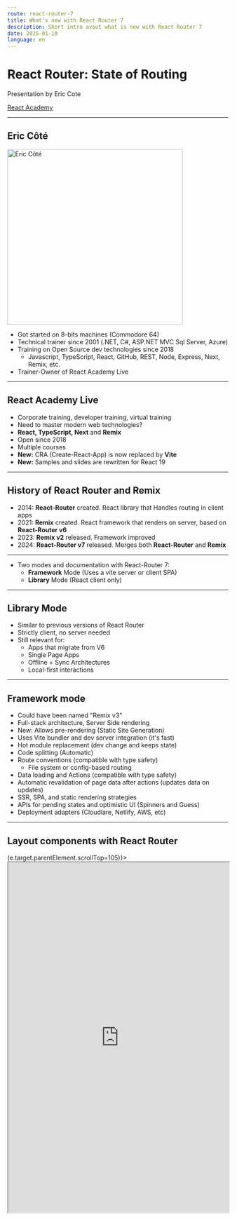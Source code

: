 ```yaml
---
route: react-router-7
title: What's new with React Router 7
description: Short intro avout what is new with React Router 7
date: 2025-01-10
language: en
---
```


# React Router: State of Routing

Presentation by Eric Cote

[React Academy](https://www.reactAcademy.live/)

---

## Eric Côté

<img
  src='https://www.reactacademy.live/static/20616643d8afc491bd4c1817ae69db63/5a6cd/Eric_Cote.webp'
  alt='Eric Côté'
  title='Eric Côté'
  width='400px'
/>

- Got started on 8-bits machines (Commodore 64)
- Technical trainer since 2001 (.NET, C#, ASP.NET MVC Sql Server, Azure)
- Training on Open Source dev technologies since 2018
  - Javascript, TypeScript, React, GitHub, REST, Node, Express, Next, Remix, etc.
- Trainer-Owner of React Academy Live

---

## React Academy Live


<div style={{height: "350px"}}>

<Logo />

</div>

- Corporate training, developer training, virtual training
- Need to master modern web technologies?
- **React, TypeScript, Next** and **Remix**
- Open since 2018
- Multiple courses
- **New:** CRA (Create-React-App) is now replaced by **Vite**
- **New:** Samples and slides are rewritten for React 19

---

## History of React Router and Remix

- 2014: **React-Router** created. React library that Handles routing in client apps
- 2021: **Remix** created. React framework that renders on server, based on **React-Router v6**
- 2023: **Remix v2** released. Framework improved
- 2024: **React-Router v7** released. Merges both **React-Router** and **Remix**

<hr />

- Two modes and documentation with React-Router 7:
  - **Framework** Mode (Uses a vite server or client SPA)
  - **Library** Mode (React client only)

---

## Library Mode

- Similar to previous versions of React Router
- Strictly client, no server needed
- Still relevant for:
  - Apps that migrate from V6
  - Single Page Apps
  - Offline + Sync Architectures
  - Local-first interactions

---

## Framework mode

- Could have been named "Remix v3"
- Full-stack architecture, Server Side rendering
- New: Allows pre-rendering (Static Site Generation)
- Uses Vite bundler and dev server integration (it's fast)
- Hot module replacement (dev change and keeps state)
- Code splitting (Automatic)
- Route conventions (compatible with type safety)
  - File system or config-based routing
- Data loading and Actions (compatible with type safety)
- Automatic revalidation of page data after actions (updates data on updates)
- SSR, SPA, and static rendering strategies
- APIs for pending states and optimistic UI (Spinners and Guess)
- Deployment adapters (Cloudlare, Netlify, AWS, etc)

---

## Layout components with React Router

<div style={{marginTop: "0px", height:"600px", overflowY:"scroll"  }}  onLoad={(e)=>(e.target.parentElement.scrollTop=105)}>

<iframe
  src='https://remix.run/_docs/routing'
  scrolling='no'
  width='100%'
  height='800'
  style={{ overflow: 'hidden' }}
/>
</div>

---

## React Router vs React Data

- In React, we use `fetch` in components
  - Must isolate in `useEffect` hook or the new `use` API.

<hr />

- With React Router, we use `Loader` (to Read) and `Action` (to Modify)
- This can be called by the router, before loading the component
- Available to the component through props or through a hook
- RR can suspend if the data is not available

---

## Demo
